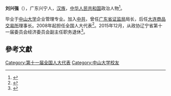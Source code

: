 '''刘兴强'''（{{bd|1954年|10月||}}），广东兴宁人，[[汉族|汉族]]，[[中华人民共和国|中华人民共和国]]政治人物<ref>{{cite web|author=新华网|title=第十一届全国人大代表|url=http://news.xinhuanet.com/ziliao/2008-03/03/content_7708230.htm?node=36628|publisher=新华网|accessdate=2014-01-07|archive-date=2014-01-10|archive-url=https://web.archive.org/web/20140110211415/http://news.xinhuanet.com/ziliao/2008-03/03/content_7708230.htm?node=36628|dead-url=no}}</ref>。

毕业于[[中山大学|中山大学]]企业管理专业。加入[[中共|中共]]，曾任[[广东省证监局|广东省证监局]]局长，后任[[大连商品交易所|大连商品交易所]]理事长。2008年起担任全国人大代表<ref>{{cite news|title=全国人大代表信息-刘兴强|url=http://210.82.31.1:8084/delegate/viewDelegate.action?dbid=110380|accessdate=2013-04-05|newspaper=全国人大网|archive-url=https://web.archive.org/web/20140222013213/http://www.npc.gov.cn/delegate/viewDelegate.action?dbid=110380|archive-date=2014-02-22|dead-url=yes}}</ref>。2015年12月，从政协辽宁省第十一届委员会经济委员会副主任职务退休<ref>{{Cite web|url=http://liaoning.nen.com.cn/system/2016/01/01/018755411.shtml|title=政协辽宁省第十一届委员会任免名单-任免-辽宁频道|accessdate=2018-01-03|work=liaoning.nen.com.cn|archive-date=2016-04-28|archive-url=https://web.archive.org/web/20160428081111/http://liaoning.nen.com.cn/system/2016/01/01/018755411.shtml|dead-url=no}}</ref>。

==參考文獻==
{{reflist}}

[[Category:第十一届全国人大代表|Category:第十一届全国人大代表]]
[[Category:中山大学校友|Category:中山大学校友]]